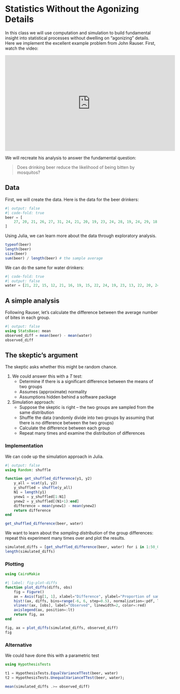 # Statistics Without the Agonizing Details {.unnumbered}

In this class we will use computation and simulation to build fundamental insight into statistical processes without dwelling on “agonizing” details. Here we implement the excellent example problem from John Rauser. First, watch the video:

<iframe width="560" height="315" src="https://www.youtube-nocookie.com/embed/5Dnw46eC-0o?si=3Y3JKwkwD9i6lrVV" title="YouTube video player" frameborder="0" allow="accelerometer; autoplay; clipboard-write; encrypted-media; gyroscope; picture-in-picture; web-share" allowfullscreen></iframe>

We will recreate his analysis to answer the fundamental question:

> Does drinking beer reduce the likelihood of being bitten by mosquitos?

## Data

First, we will create the data. Here is the data for the beer drinkers:

```julia
#| output: false
#| code-fold: true
beer = [
    27, 20, 21, 26, 27, 31, 24, 21, 20, 19, 23, 24, 28, 19, 24, 29, 18, 20, 17, 31, 20, 25, 28, 21, 27,
]
```

Using Julia, we can learn more about the data through exploratory analysis.

```julia
typeof(beer)
length(beer)
size(beer)
sum(beer) / length(beer) # the sample average
```

We can do the same for water drinkers:

```julia
#| code-fold: true
#| output: false
water = [21, 22, 15, 12, 21, 16, 19, 15, 22, 24, 19, 23, 13, 22, 20, 24, 18, 20]
```

## A simple analysis

Following Rauser, let’s calculate the difference between the average number of bites in each group.

```julia
#| output: false
using StatsBase: mean
observed_diff = mean(beer) - mean(water)
observed_diff
```

## The skeptic’s argument

The skeptic asks whether this might be random chance.

1. We could answer this with a $T$ test:
    - Determine if there is a significant difference between the means of two groups
    - Assumes (approximate) normality
    - Assumptions hidden behind a software package
2. Simulation approach:
    - Suppose the skeptic is right – the two groups are sampled from the same distribution
    - Shuffle the data (randomly divide into two groups by assuming that there is no difference between the two groups)
    - Calculate the difference between each group
    - Repeat many times and examine the distribution of differences

### Implementation

We can code up the simulation approach in Julia.

```julia
#| output: false
using Random: shuffle

function get_shuffled_difference(y1, y2)
    y_all = vcat(y1, y2)
    y_shuffled = shuffle(y_all)
    N1 = length(y1)
    ynew1 = y_shuffled[1:N1]
    ynew2 = y_shuffled[(N1+1):end]
    difference = mean(ynew1) - mean(ynew2)
    return difference
end

get_shuffled_difference(beer, water)
```

We want to learn about the *sampling distribution* of the group differences: repeat this experiment many times over and plot the results.

```julia
simulated_diffs = [get_shuffled_difference(beer, water) for i in 1:50_000]
length(simulated_diffs)
```

### Plotting

```julia
using CairoMakie

#| label: fig-plot-diffs
function plot_diffs(diffs, obs)
    fig = Figure()
    ax = Axis(fig[1, 1], xlabel="Difference", ylabel="Proportion of samples")
    hist!(ax, diffs, bins=range(-6, 6, step=0.5), normalization=:pdf, label="If Skeptic is Right")
    vlines!(ax, [obs], label="Observed", linewidth=2, color=:red)
    axislegend(ax, position=:lt)
    return fig, ax
end

fig, ax = plot_diffs(simulated_diffs, observed_diff)
fig
```

### Alternative

We could have done this with a parametric test

```julia
using HypothesisTests

t1 = HypothesisTests.EqualVarianceTTest(beer, water)
t2 = HypothesisTests.UnequalVarianceTTest(beer, water);

mean(simulated_diffs .>= observed_diff)
```